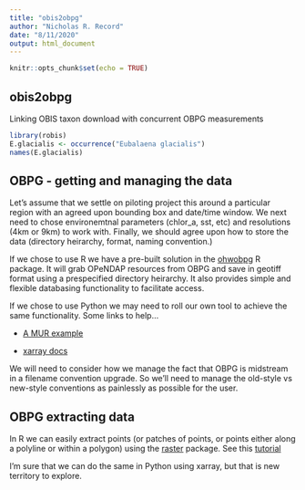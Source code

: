 ```yaml
---
title: "obis2obpg"
author: "Nicholas R. Record"
date: "8/11/2020"
output: html_document
---
```


```r
knitr::opts_chunk$set(echo = TRUE)
```

## obis2obpg

Linking OBIS taxon download with concurrent OBPG measurements

```r
library(robis)
E.glacialis <- occurrence("Eubalaena glacialis")
names(E.glacialis)
```

## OBPG - getting and managing the data

Let's assume that we settle on piloting project this around a particular region with an agreed upon bounding box and date/time window.  We next need to chose environemtnal parameters (chlor_a, sst, etc) and resolutions  (4km or 9km) to work with. Finally, we should agree upon how to store the data (directory heirarchy, format, naming convention.)

If we chose to use R we have a pre-built solution in the [ohwobpg](https://github.com/BigelowLab/ohwobpg) R package.  It will grab OPeNDAP resources from OBPG and save in geotiff format using a prespecified directory heirarchy.  It also provides simple and flexible databasing functionality to facilitate access.

If we chose to use Python we may need to roll our own tool to achieve the same functionality.  Some links to help...

 + [A MUR example](https://climate-cms.org/2019/01/18/using-opendap.html)
 
 + [xarray docs](http://xarray.pydata.org/en/stable/why-xarray.html)
 
We will need to consider how we manage the fact that OBPG is midstream in a filename convention upgrade.  So we'll need to manage the old-style vs new-style conventions as painlessly as possible for the user.

## OBPG extracting data

In R we can easily extract points (or patches of points, or points either along a polyline or within a polygon) using the [raster](https://CRAN.R-project.org/package=raster) package.  See this [tutorial](https://github.com/oceanhackweek/ohw20-tutorials/blob/master/08-R-tutorials/08-extracting_rasters.ipynb)

I'm sure that we can do the same in Python using xarray, but that is new territory to explore.

